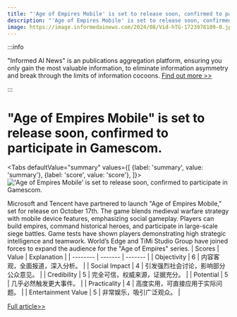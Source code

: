 ```yaml
---
title: "'Age of Empires Mobile' is set to release soon, confirmed to participate in Gamescom."
description: "'Age of Empires Mobile' is set to release soon, confirmed to participate in Gamescom."
image: https://image.informedainews.com/2024/08/Vid-hTG-1723978109-0.jpg
---
```



:::info

"Informed AI News" is an publications aggregation platform, ensuring you only gain the most valuable information, to eliminate information asymmetry and break through the limits of information cocoons.  [Find out more >>](/)

:::

# "Age of Empires Mobile" is set to release soon, confirmed to participate in Gamescom.


<Tabs
	defaultValue="summary"
	values={[
	{label: 'summary', value: 'summary'},
	{label: 'score', value: 'score'},
]}>
<TabItem value="summary">
<img
  src="https://image.informedainews.com/2024/08/Vid-hTG-1723978109-0.jpg"
  alt="'Age of Empires Mobile' is set to release soon, confirmed to participate in Gamescom."
/>



Microsoft and Tencent have partnered to launch "Age of Empires Mobile," set for release on October 17th. The game blends medieval warfare strategy with mobile device features, emphasizing social gameplay. Players can build empires, command historical heroes, and participate in large-scale siege battles. Game tests have shown players demonstrating high strategic intelligence and teamwork. World’s Edge and TiMi Studio Group have joined forces to expand the audience for the "Age of Empires" series.
</TabItem>
<TabItem value="score">
	| Scores     | Value   | Explanation |
	| -------- | ------- | ------- |
	| Objectivity  | 6    | 内容客观，全面报道，深入分析。    |
	| Social Impact | 4     | 引发强烈社会讨论，影响部分公众意见。    |
	| Credibility    | 5    | 完全可信，权威来源，证据充分。    |
	| Potential    | 5    | 几乎必然触发更大事件。    |
	| Practicality    | 4    | 高度实用，可直接应用于实际问题。    |
	| Entertainment Value    | 5    | 非常娱乐，吸引广泛观众。    |
</TabItem>
</Tabs>

[Full article>>](https://www.cnbeta.com.tw/articles/game/1442623.htm)
